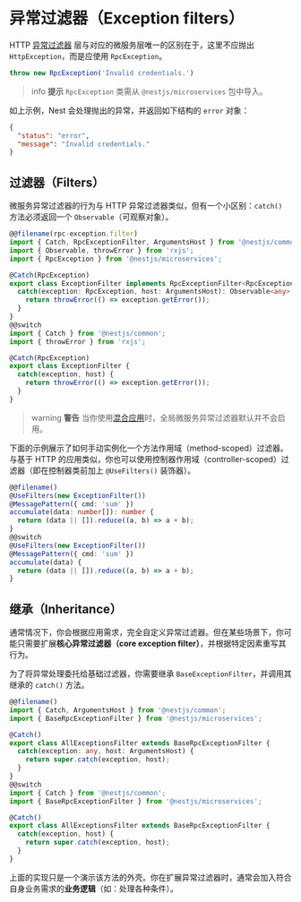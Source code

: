 # 异常过滤器（Exception filters）

HTTP [异常过滤器](/exception-filters) 层与对应的微服务层唯一的区别在于，这里不应抛出 `HttpException`，而是应使用 `RpcException`。

```ts
throw new RpcException('Invalid credentials.')
```

> info **提示** `RpcException` 类需从 `@nestjs/microservices` 包中导入。

如上示例，Nest 会处理抛出的异常，并返回如下结构的 `error` 对象：

```json
{
  "status": "error",
  "message": "Invalid credentials."
}
```

## 过滤器（Filters）

微服务异常过滤器的行为与 HTTP 异常过滤器类似，但有一个小区别：`catch()` 方法必须返回一个 `Observable`（可观察对象）。

```ts
@@filename(rpc-exception.filter)
import { Catch, RpcExceptionFilter, ArgumentsHost } from '@nestjs/common';
import { Observable, throwError } from 'rxjs';
import { RpcException } from '@nestjs/microservices';

@Catch(RpcException)
export class ExceptionFilter implements RpcExceptionFilter<RpcException> {
  catch(exception: RpcException, host: ArgumentsHost): Observable<any> {
    return throwError(() => exception.getError());
  }
}
@@switch
import { Catch } from '@nestjs/common';
import { throwError } from 'rxjs';

@Catch(RpcException)
export class ExceptionFilter {
  catch(exception, host) {
    return throwError(() => exception.getError());
  }
}
```

> warning **警告** 当你使用[混合应用](/faq/hybrid-application)时，全局微服务异常过滤器默认并不会启用。

下面的示例展示了如何手动实例化一个方法作用域（method-scoped）过滤器。与基于 HTTP 的应用类似，你也可以使用控制器作用域（controller-scoped）过滤器（即在控制器类前加上 `@UseFilters()` 装饰器）。

```ts
@@filename()
@UseFilters(new ExceptionFilter())
@MessagePattern({ cmd: 'sum' })
accumulate(data: number[]): number {
  return (data || []).reduce((a, b) => a + b);
}
@@switch
@UseFilters(new ExceptionFilter())
@MessagePattern({ cmd: 'sum' })
accumulate(data) {
  return (data || []).reduce((a, b) => a + b);
}
```

## 继承（Inheritance）

通常情况下，你会根据应用需求，完全自定义异常过滤器。但在某些场景下，你可能只需要扩展**核心异常过滤器（core exception filter）**，并根据特定因素重写其行为。

为了将异常处理委托给基础过滤器，你需要继承 `BaseExceptionFilter`，并调用其继承的 `catch()` 方法。

```ts
@@filename()
import { Catch, ArgumentsHost } from '@nestjs/common';
import { BaseRpcExceptionFilter } from '@nestjs/microservices';

@Catch()
export class AllExceptionsFilter extends BaseRpcExceptionFilter {
  catch(exception: any, host: ArgumentsHost) {
    return super.catch(exception, host);
  }
}
@@switch
import { Catch } from '@nestjs/common';
import { BaseRpcExceptionFilter } from '@nestjs/microservices';

@Catch()
export class AllExceptionsFilter extends BaseRpcExceptionFilter {
  catch(exception, host) {
    return super.catch(exception, host);
  }
}
```

上面的实现只是一个演示该方法的外壳。你在扩展异常过滤器时，通常会加入符合自身业务需求的**业务逻辑**（如：处理各种条件）。
